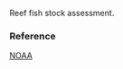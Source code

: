 Reef fish stock assessment.

### Reference

[NOAA](file:///Users/eschemmel/Downloads/noaa_13291_DS1%20(2).pdf)